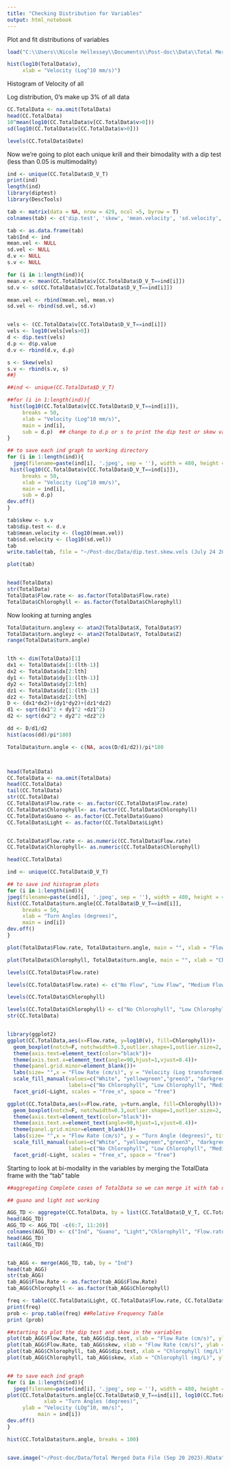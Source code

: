```yaml
---
title: "Checking Distribution for Variables"
output: html_notebook
---
```


Plot and fit distributions of variables

```r

load("C:\\Users\\Nicole Hellessey\\Documents\\Post-doc\\Data\\Total Merged Data File (Sep 20 2023).Rdata")

hist(log10(TotalData$v),
     xlab = "Velocity (Log^10 mm/s)")

```

Histogram of Velocity of all

Log distribution, 0's make up 3% of all data

```r
CC.TotalData <- na.omit(TotalData)
head(CC.TotalData)
10^mean(log10(CC.TotalData$v[CC.TotalData$v>0]))
sd(log10(CC.TotalData$v[CC.TotalData$v>0]))

levels(CC.TotalData$Date)
```
Now we're going to plot each unique krill and their bimodality with a dip test (less than 0.05 is multimodality)

```r
ind <- unique(CC.TotalData$D_V_T)
print(ind)
length(ind)
library(diptest)
library(DescTools)

tab <- matrix(data = NA, nrow = 429, ncol =5, byrow = T)
colnames(tab) <- c('dip.test', 'skew', 'mean.velocity', 'sd.velocity', 'Ind')

tab <- as.data.frame(tab)
tab$Ind <- ind
mean.vel <- NULL
sd.vel <- NULL
d.v <- NULL
s.v <- NULL

for (i in 1:length(ind)){
mean.v <- mean(CC.TotalData$v[CC.TotalData$D_V_T==ind[i]])
sd.v <- sd(CC.TotalData$v[CC.TotalData$D_V_T==ind[i]])

mean.vel <- rbind(mean.vel, mean.v)
sd.vel <- rbind(sd.vel, sd.v)


vels <- (CC.TotalData$v[CC.TotalData$D_V_T==ind[i]])
vels <- log10(vels[vels>0])
d <- dip.test(vels)
d.p <- d$p.value
d.v <- rbind(d.v, d.p)

s <- Skew(vels)
s.v <- rbind(s.v, s)
##}

##ind <- unique(CC.TotalData$D_V_T)

##for (i in 1:length(ind)){
 hist(log10(CC.TotalData$v[CC.TotalData$D_V_T==ind[i]]),
     breaks = 50,
     xlab = "Velocity (Log^10 mm/s)",
     main = ind[i],
     sub = d.p)  ## change to d.p or s to print the dip test or skew value as the title instead
}

## to save each ind graph to working directory
for (i in 1:length(ind)){
  jpeg(filename=paste(ind[i], '.jpeg', sep = ''), width = 480, height = 480)
 hist(log10(CC.TotalData$v[CC.TotalData$D_V_T==ind[i]]),
     breaks = 50,
     xlab = "Velocity (Log^10 mm/s)",
     main = ind[i],
     sub = d.p)
dev.off()
}

tab$skew <- s.v
tab$dip.test <- d.v
tab$mean.velocity <- (log10(mean.vel))
tab$sd.velocity <- (log10(sd.vel))
tab
write.table(tab, file = "~/Post-doc/Data/dip.test.skew.vels (July 24 2023).csv", sep = ",", col.names = TRUE)

plot(tab)


head(TotalData)
str(TotalData)
TotalData$Flow.rate <- as.factor(TotalData$Flow.rate)
TotalData$Chlorophyll <- as.factor(TotalData$Chlorophyll)

```


Now looking at turning angles

```r
TotalData$turn.anglexy <- atan2(TotalData$X, TotalData$Y)
TotalData$turn.angleyz <- atan2(TotalData$Y, TotalData$Z)
range(TotalData$turn.angle)


lth <- dim(TotalData)[1]
dx1 <- TotalData$dx[1:(lth-1)]
dx2 <- TotalData$dx[2:lth]
dy1 <- TotalData$dy[1:(lth-1)]
dy2 <- TotalData$dy[2:lth]
dz1 <- TotalData$dz[1:(lth-1)]
dz2 <- TotalData$dz[2:lth]
D <- (dx1*dx2)+(dy1*dy2)+(dz1*dz2)
d1 <- sqrt(dx1^2 + dy1^2 +dz1^2)
d2 <- sqrt(dx2^2 + dy2^2 +dz2^2)

dd <- D/d1/d2
hist(acos(dd)/pi*180)

TotalData$turn.angle <- c(NA, acos(D/d1/d2))/pi*180



head(TotalData)
CC.TotalData <- na.omit(TotalData)
head(CC.TotalData)
tail(CC.TotalData)
str(CC.TotalData)
CC.TotalData$Flow.rate <- as.factor(CC.TotalData$Flow.rate)
CC.TotalData$Chlorophyll<- as.factor(CC.TotalData$Chlorophyll)
CC.TotalData$Guano <- as.factor(CC.TotalData$Guano)
CC.TotalData$Light <- as.factor(CC.TotalData$Light)


CC.TotalData$Flow.rate <- as.numeric(CC.TotalData$Flow.rate)
CC.TotalData$Chlorophyll<- as.numeric(CC.TotalData$Chlorophyll)

head(CC.TotalData)

ind <- unique(CC.TotalData$D_V_T)

## to save ind histogram plots
for (i in 1:length(ind)){
jpeg(filename=paste(ind[i], '.jpeg', sep = ''), width = 480, height = 480)
hist(CC.TotalData$turn.angle[CC.TotalData$D_V_T==ind[i]],
     breaks = 50,
     xlab = "Turn Angles (degrees)",
     main = ind[i]) 
dev.off()
}

plot(TotalData$Flow.rate, TotalData$turn.angle, main = "", xlab = "Flow Rate (cm/s)", ylab = "Turn angle (degrees)")

plot(TotalData$Chlorophyll, TotalData$turn.angle, main = "", xlab = "Chlorophyll (mg/L)", ylab = "Turn angle (degrees)")

levels(CC.TotalData$Flow.rate)

levels(CC.TotalData$Flow.rate) <- c("No Flow", "Low Flow", "Medium Flow", "High Flow", "Extreme Flow")

levels(CC.TotalData$Chlorophyll)

levels(CC.TotalData$Chlorophyll) <- c("No Chlorophyll", "Low Chlorophyll",  "High Chlorophyll",  "High Chlorophyll",  "High Chlorophyll", "Low Chlorophyll", "Low Chlorophyll",  "Low Chlorophyll", "Low Chlorophyll", "Low Chlorophyll", "Low Chlorophyll", "Low Chlorophyll", "Medium Chlorophyll", "Medium Chlorophyll", "Medium Chlorophyll",  "Medium Chlorophyll", "Medium Chlorophyll",  "Medium Chlorophyll", "Medium Chlorophyll", "Filament")
str(CC.TotalData)


library(ggplot2)
ggplot(CC.TotalData,aes(x=Flow.rate, y=log10(v), fill=Chlorophyll))+
  geom_boxplot(notch=F, notchwidth=0.3,outlier.shape=1,outlier.size=2, coef=1.5)+
  theme(axis.text=element_text(color="black"))+
  theme(axis.text.x=element_text(angle=90,hjust=1,vjust=0.4))+
  theme(panel.grid.minor=element_blank())+
  labs(size= "",x = "Flow Rate (cm/s)", y = "Velocity (Log transformed)(mm/s)", title = "Light") +
  scale_fill_manual(values=c("White", "yellowgreen","green3", "darkgreen", "black"),name = "Chlorophyll (mg/L)",
                    labels=c("No Chlorophyll", "Low Chlorophyll", "Medium Chlorophyll", "High Chlorophyll", "Filament"))+
  facet_grid(~Light, scales = "free_x", space = "free")

ggplot(CC.TotalData,aes(x=Flow.rate, y=turn.angle, fill=Chlorophyll))+
  geom_boxplot(notch=F, notchwidth=0.3,outlier.shape=1,outlier.size=2, coef=1.5)+
  theme(axis.text=element_text(color="black"))+
  theme(axis.text.x=element_text(angle=90,hjust=1,vjust=0.4))+
  theme(panel.grid.minor=element_blank())+
  labs(size= "",x = "Flow Rate (cm/s)", y = "Turn Angle (degrees)", title = "Light") +
  scale_fill_manual(values=c("White", "yellowgreen","green3", "darkgreen", "black"),name = "Chlorophyll (mg/L)",
                    labels=c("No Chlorophyll", "Low Chlorophyll", "Medium Chlorophyll", "High Chlorophyll", "Filament"))+
  facet_grid(~Light, scales = "free_x", space = "free")

```



Starting to look at bi-modality in the variables by merging the TotalData frame with the "tab" table
```r
##aggregating Complete cases of TotalData so we can merge it with tab data

## guano and light not working

AGG_TD <- aggregate(CC.TotalData, by = list(CC.TotalData$D_V_T, CC.TotalData$Guano, CC.TotalData$Light, CC.TotalData$Chlorophyll, CC.TotalData$Flow.rate), FUN = mean)
head(AGG_TD)
AGG_TD <- AGG_TD[ -c(6:7, 11:20)]
colnames(AGG_TD) <- c("Ind", "Guano", "Light","Chlorophyll", "Flow.rate", "X", "Y", "Z", "dx", "dy", "dz", "d", "vx", "vy", "vz", "v", "h.heading", "v.heading", "turn.anglexy", "turn.angleyz", "turn.angle")##, "vel.flow", "vel.turn.angle", "trim.X", "xsmooth", "ysmooth", "zsmooth", "log.vel.flow", "heading.pi", "pitch.perfect")
head(AGG_TD)
tail(AGG_TD)


tab_AGG <- merge(AGG_TD, tab, by = "Ind")
head(tab_AGG)
str(tab_AGG)
tab_AGG$Flow.Rate <- as.factor(tab_AGG$Flow.Rate)
tab_AGG$Chlorophyll <- as.factor(tab_AGG$Chlorophyll)

freq <- table(CC.TotalData$Light, CC.TotalData$Flow.rate, CC.TotalData$Guano)
print(freq)
prob <- prop.table(freq) ##Relative Frequency Table
print (prob)

##starting to plot the dip test and skew in the variables
plot(tab_AGG$Flow.Rate, tab_AGG$dip.test, xlab = "Flow Rate (cm/s)", ylab = "Dip Test (p.value)")
plot(tab_AGG$Flow.Rate, tab_AGG$skew, xlab = "Flow Rate (cm/s)", ylab = "Skew Test (p.value)")
plot(tab_AGG$Chlorophyll, tab_AGG$dip.test, xlab = "Chlorophyll (mg/L)", ylab = "Dip Test (p.value)")
plot(tab_AGG$Chlorophyll, tab_AGG$skew, xlab = "Chlorophyll (mg/L)", ylab = "Skew Test (p.value)")


## to save each ind graph
for (i in 1:length(ind)){
  jpeg(filename=paste(ind[i], '.jpeg', sep = ''), width = 480, height = 480)
plot(CC.TotalData$turn.angle[CC.TotalData$D_V_T==ind[i]], log10(CC.TotalData$v[CC.TotalData$D_V_T==ind[i]]),
            xlab = "Turn Angles (degrees)",
     ylab = "Velocity (LOg^10, mm/s)",
          main = ind[i]) 
dev.off()
}
```


```r
hist(CC.TotalData$turn.angle, breaks = 100)



```



```r
save.image("~/Post-doc/Data/Total Merged Data File (Sep 20 2023).RData")

```



